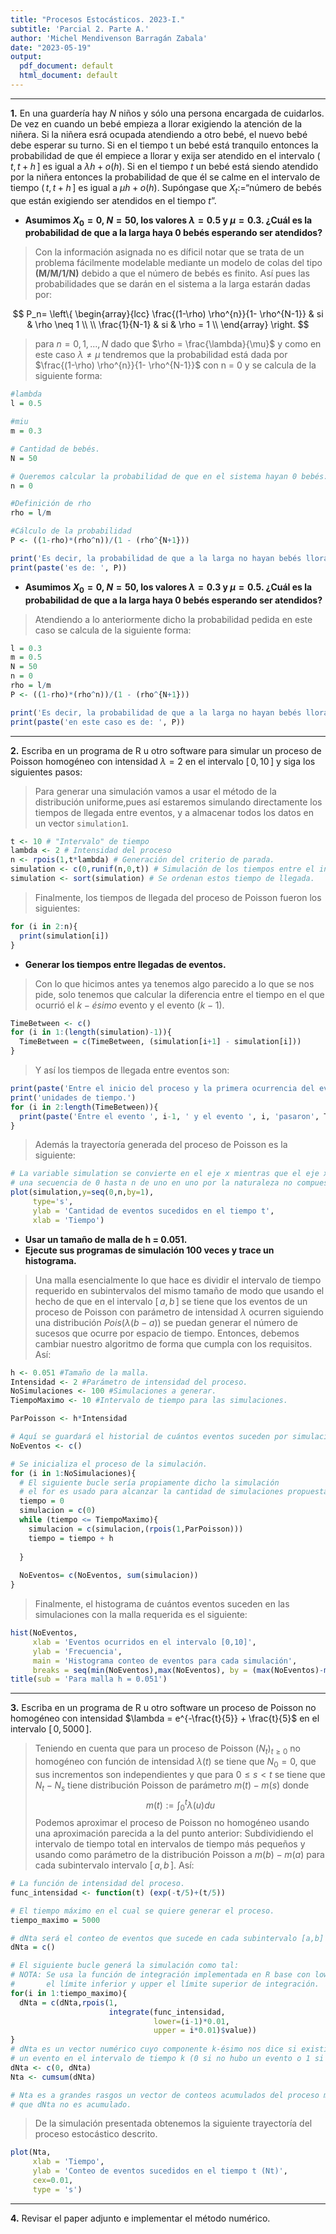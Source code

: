 ```yaml
---
title: "Procesos Estocásticos. 2023-I."
subtitle: 'Parcial 2. Parte A.'
author: 'Michel Mendivenson Barragán Zabala'
date: "2023-05-19"
output:
  pdf_document: default
  html_document: default
---
```


---

**1.** En una guardería hay $N$ niños y sólo una persona encargada de cuidarlos. De vez en cuando un bebé empieza a llorar exigiendo la atención de la niñera. Si la niñera esrá ocupada atendiendo a otro bebé, el nuevo bebé debe esperar su turno. Si en el tiempo t un bebé está tranquilo entonces la probabilidad de que él empiece a llorar y exija ser atendido en el intervalo $(\,t,t+h\,]$ es igual a $\lambda h + o(h)$. Si en el tiempo $t$ un bebé está siendo atendido por la niñera entonces la probabilidad de que él se calme en el intervalo de tiempo $(\,t,t+h\,]$ es igual a $\mu h + o(h)$. Supóngase que $X_t :=$"número de bebés que están exigiendo ser atendidos en el tiempo $t$".

   - **Asumimos $X_0 = 0$, $N = 50$, los valores $\lambda = 0.5$ y $\mu = 0.3$. ¿Cuál es la probabilidad de que a la larga haya $0$ bebés esperando ser atendidos?**

   >Con la información asignada no es díficil notar que se trata de un problema fácilmente modelable mediante un modelo de colas del tipo **(M/M/1/N)** debido a que el número de bebés es finito. Así pues las probabilidades que se darán en el sistema a la larga estarán dadas por: 

$$
P_n= 
\left\{ 
  \begin{array}{lcc}
       \frac{(1-\rho) \rho^{n}}{1- \rho^{N-1}} &   si  & \rho \neq 1 \\
    \\ \frac{1}{N-1} &  si & \rho = 1 \\
  \end{array}
\right. 
$$
   
   >para $n = 0, 1, ..., N$ dado que $\rho  = \frac{\lambda}{\mu}$ y como en este caso $\lambda \neq \mu$ tendremos que la probabilidad está dada por $\frac{(1-\rho) \rho^{n}}{1- \rho^{N-1}}$ con n = 0 y se calcula de la siguiente forma:
   
```r
#lambda
l = 0.5

#miu
m = 0.3

# Cantidad de bebés.
N = 50

# Queremos calcular la probabilidad de que en el sistema hayan 0 bebés:
n = 0 

#Definición de rho
rho = l/m

#Cálculo de la probabilidad
P <- ((1-rho)*(rho^n))/(1 - (rho^{N+1}))
```

```r
print('Es decir, la probabilidad de que a la larga no hayan bebés llorando')
print(paste('es de: ', P))
```

   - **Asumimos $X_0 = 0$, $N = 50$, los valores $\lambda = 0.3$ y $\mu = 0.5$. ¿Cuál es la probabilidad de que a la larga haya $0$ bebés esperando ser atendidos?**
   
  >Atendiendo a lo anteriormente dicho la probabilidad pedida en este caso se calcula de la siguiente forma:
  
```r
l = 0.3
m = 0.5
N = 50
n = 0 
rho = l/m
P <- ((1-rho)*(rho^n))/(1 - (rho^{N+1}))
```

```r
print('Es decir, la probabilidad de que a la larga no hayan bebés llorando')
print(paste('en este caso es de: ', P))
```


---

**2.** Escriba en un programa de R u otro software para simular un proceso de Poisson homogéneo con intensidad $\lambda = 2$ en el intervalo $[\,0, \,10\,]$ y siga los siguientes pasos:

   >Para generar una simulación vamos a usar el método de la distribución uniforme,pues así estaremos simulando directamente los tiempos de llegada entre eventos, y a almacenar todos los datos en un vector ``simulation1``.

```r
t <- 10 # "Intervalo" de tiempo
lambda <- 2 # Intensidad del proceso
n <- rpois(1,t*lambda) # Generación del criterio de parada.
simulation <- c(0,runif(n,0,t)) # Simulación de los tiempos entre el inicio del proceso y el k-ésimo evento.
simulation <- sort(simulation) # Se ordenan estos tiempo de llegada.
```


   >Finalmente, los tiempos de llegada del proceso de Poisson fueron los siguientes:

```r
for (i in 2:n){
  print(simulation[i])
}
```

  - **Generar los tiempos entre llegadas de eventos.**
   
   >Con lo que hicimos antes ya tenemos algo parecido a lo que se nos pide, solo tenemos que calcular la diferencia entre el tiempo en el que ocurrió el $k-ésimo$ evento y el  evento $(k-1)$.

```r
TimeBetween <- c()
for (i in 1:(length(simulation)-1)){
  TimeBetween = c(TimeBetween, (simulation[i+1] - simulation[i]))
}
```
   >Y así los tiempos de llegada entre eventos son:
      
```r
print(paste('Entre el inicio del proceso y la primera ocurrencia del evento pasaron', TimeBetween[1]))
print('unidades de tiempo.')
for (i in 2:length(TimeBetween)){
  print(paste('Entre el evento ', i-1, ' y el evento ', i, 'pasaron', TimeBetween[i], ' unidades de tiempo.'))
}
```

   >Además la trayectoría generada del proceso de Poisson es la siguiente:
      
```r
# La variable simulation se convierte en el eje x mientras que el eje x es simplemente
# una secuencia de 0 hasta n de uno en uno por la naturaleza no compuesta del proceso.
plot(simulation,y=seq(0,n,by=1),
     type='s',
     ylab = 'Cantidad de eventos sucedidos en el tiempo t',
     xlab = 'Tiempo')
```

  
   
   - **Usar un tamaño de malla de h = 0.051.**
   - **Ejecute sus programas de simulación 100 veces y trace un histograma.**
   
   >Una malla esencialmente lo que hace es dividir el intervalo de tiempo requerido en subintervalos del mismo tamaño de modo que usando el hecho de que en el intervalo $[\,a,\,b\,]$ se tiene que los eventos de un proceso de Poisson con parámetro de intensidad $\lambda$ ocurren siguiendo una distribución $Pois(\lambda (b-a))$ se puedan generar el número de sucesos que ocurre por espacio de tiempo. Entonces, debemos cambiar nuestro algoritmo de forma que cumpla con los requisitos. Así:

```r
h <- 0.051 #Tamaño de la malla.
Intensidad <- 2 #Parámetro de intensidad del proceso.
NoSimulaciones <- 100 #Simulaciones a generar.
TiempoMaximo <- 10 #Intervalo de tiempo para las simulaciones.

ParPoisson <- h*Intensidad

# Aquí se guardará el historial de cuántos eventos suceden por simulacion.
NoEventos <- c()

# Se inicializa el proceso de la simulación.
for (i in 1:NoSimulaciones){
  # El siguiente bucle sería propiamente dicho la simulación
  # el for es usado para alcanzar la cantidad de simulaciones propuesta.
  tiempo = 0
  simulacion = c(0)
  while (tiempo <= TiempoMaximo){
    simulacion = c(simulacion,(rpois(1,ParPoisson)))
    tiempo = tiempo + h
    
  }
  
  NoEventos= c(NoEventos, sum(simulacion))
}
```

   >Finalmente, el histograma de cuántos eventos suceden en las simulaciones con la malla requerida es el siguiente:
   
```r
hist(NoEventos,
     xlab = 'Eventos ocurridos en el intervalo [0,10]',
     ylab = 'Frecuencia',
     main = 'Histograma conteo de eventos para cada simulación',
     breaks = seq(min(NoEventos),max(NoEventos), by = (max(NoEventos)-min(NoEventos))/10))
title(sub = 'Para malla h = 0.051')
```


---

**3.** Escriba en un programa de R u otro software un proceso de Poisson no homogéneo con intensidad $\lambda = e^{-\frac{t}{5}} + \frac{t}{5}$ en el intervalo $[\,0, \,5000\,]$.

  >Teniendo en cuenta que para un proceso de Poisson $(N_t)_{t \geq 0}$ no homogéneo con función de intensidad $\lambda (t)$ se tiene que $N_0 = 0$, que sus incrementos son independientes y que para $0 \leq s < t$ se tiene que $N_t - N_s$ tiene distribución Poisson de parámetro  $m(t) - m(s)$ donde $$m(t) := \int_{0}^{t} \lambda(u)du$$ Podemos aproximar el proceso de Poisson no homogéneo usando una aproximación parecida a la del punto anterior: Subdividiendo el intervalo de tiempo total en intervalos de tiempo más pequeños y usando como parámetro de la distribución Poisson a $m(b)-m(a)$ para cada subintervalo intervalo $[\,a, \,b\,]$. Así:
   
```r

# La función de intensidad del proceso.
func_intensidad <- function(t) (exp(-t/5)+(t/5))

# El tiempo máximo en el cual se quiere generar el proceso.
tiempo_maximo = 5000

# dNta será el conteo de eventos que sucede en cada subintervalo [a,b]
dNta = c()

# El siguiente bucle generá la simulación como tal:
# NOTA: Se usa la función de integración implementada en R base con lower 
#       el límite inferior y upper el límite superior de integración.
for(i in 1:tiempo_maximo){
  dNta = c(dNta,rpois(1,
                      integrate(func_intensidad,
                                lower=(i-1)*0.01,
                                upper = i*0.01)$value))
}
# dNta es un vector numérico cuyo componente k-ésimo nos dice si existió o no 
# un evento en el intervalo de tiempo k (0 si no hubo un evento o 1 si lo hubo)
dNta <- c(0, dNta)
Nta <- cumsum(dNta)

# Nta es a grandes rasgos un vector de conteos acumulados del proceso mientras 
# que dNta no es acumulado.
```
  
  >De la simulación presentada obtenemos la siguiente trayectoría del proceso estocástico descrito.
  
```r
plot(Nta,
     xlab = 'Tiempo',
     ylab = 'Conteo de eventos sucedidos en el tiempo t (Nt)',
     cex=0.01,
     type = 's')
```



---

**4.** Revisar el paper adjunto e implementar el método numérico.


